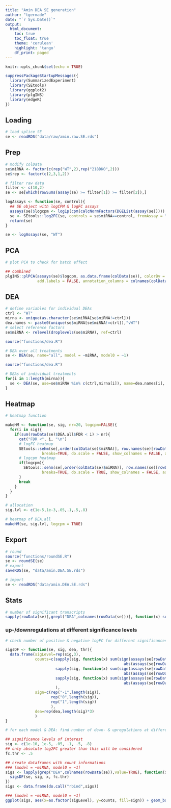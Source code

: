 ```yaml
---
title: "Amin DEA SE generation"
author: "tgermade"
date: "`r Sys.Date()`"
output:
  html_document:
    toc: true
    toc_float: true
    theme: 'cerulean'
    highlight: 'tango'
    df_print: paged
---
```

  
<style>
  .main-container {
    max-width: 1500px !important;
  }
</style>
  
```r
knitr::opts_chunk$set(echo = TRUE)
```

```r
suppressPackageStartupMessages({
  library(SummarizedExperiment)
  library(SEtools)
  library(ggplot2)
  library(plgINS)
  library(edgeR)
})
```

## Loading

```r

# load splice SE
se <- readRDS("data/raw/amin.raw.SE.rds")
```

## Prep

```r

# modify colData
se$miRNA <- factor(c(rep("WT",2),rep("218DKO",2)))
se$rep <- factor(c(2,3,1,2))

# filter raw data
filter <- c(10,2)
se <- se[which(rowSums(assay(se) >= filter[1]) >= filter[2]),]
```

```r

logAssays <- function(se, control){
  ## SE object with logCPM & logFC assays
  assays(se)$logcpm <- log1p(cpm(calcNormFactors(DGEList(assay(se)))))
  se <- SEtools::log2FC(se, controls = se$miRNA==control, fromAssay = "logcpm")
  return(se)
}
```

```r
se <- logAssays(se, "WT")
```

## PCA

```r

# plot PCA to check for batch effect

## combined
plgINS::plPCA(assays(se)$logcpm, as.data.frame(colData(se)), colorBy = "rep",
              add.labels = FALSE, annotation_columns = colnames(colData(se))[c(3,4)])
```

## DEA

```r

# define variables for individual DEAs
ctrl <- "WT"
mirna <- unique(as.character(se$miRNA[se$miRNA!=ctrl]))
dea.names <- paste0(unique(se$miRNA[se$miRNA!=ctrl]),"vWT")
# select reference factors
se$miRNA <- relevel(droplevels(se$miRNA), ref=ctrl)
```

```r

source("functions/dea.R")

# DEA over all treatments
se <- DEA(se, name="all", model = ~miRNA, model0 = ~1)
```

```r

source("functions/dea.R")

# DEAs of individual treatments
for(i in 1:length(mirna)){
  se <- DEA(se, use=se$miRNA %in% c(ctrl,mirna[i]), name=dea.names[i], model = ~miRNA, model0 = ~1)
}
```

## Heatmap

```r

# heatmap function

makeHM <- function(se, sig, nr=20, logcpm=FALSE){
  for(i in sig){
    if(sum(rowData(se)$DEA.all$FDR < i) > nr){
      cat("FDR <", i, "\n")
      # logFC heatmap
      SEtools::sehm(se[,order(colData(se)$miRNA)], row.names(se)[rowData(se)$DEA.all$FDR < i], gaps_at = "readtype",
                breaks=TRUE, do.scale = FALSE, show_colnames = FALSE, assayName = "log2FC", anno_columns = "miRNA")
      # logcpm heatmap
      if(logcpm){
        SEtools::sehm(se[,order(colData(se)$miRNA)], row.names(se)[rowData(se)$DEA.all$FDR < i], gaps_at = "readtype",
                breaks=TRUE, do.scale = TRUE, show_colnames = FALSE, assayName = "logcpm", anno_columns = "miRNA")
      }
      break
    }
  }
}
```

```r

# allocation
sig.lvl <- c(1e-5,1e-3,.05,.1,.5,.8)

# heatmap of DEA.all
makeHM(se, sig.lvl, logcpm = TRUE)
```

## Export

```r

# round
source("functions/roundSE.R")
se <- roundSE(se)
# export
saveRDS(se, "data/amin.DEA.SE.rds")
```

```r

# import
se <- readRDS("data/amin.DEA.SE.rds")
```

## Stats

```r

# number of significant transcripts
sapply(rowData(se)[,grepl("DEA",colnames(rowData(se)))], function(x) sum(x$FDR < .05) )
```

### up-/downregulations at different significance levels

```r

# check number of positive & negative logFC for different significances

sigsDF <- function(se, sig, dea, thr){
  data.frame(sigLevel=rep(sig,3),
             counts=c(sapply(sig, function(x) sum(sign(assays(se[rowData(se)[[dea]]$FDR < x,])$log2FC) == -1 & 
                                                    abs(assays(se[rowData(se)[[dea]]$FDR < x,])$log2FC) >= thr)),
                      sapply(sig, function(x) sum(sign(assays(se[rowData(se)[[dea]]$FDR < x,])$log2FC) == 0 & 
                                                    abs(assays(se[rowData(se)[[dea]]$FDR < x,])$log2FC) >= thr)),
                      sapply(sig, function(x) sum(sign(assays(se[rowData(se)[[dea]]$FDR < x,])$log2FC) == 1 & 
                                                    abs(assays(se[rowData(se)[[dea]]$FDR < x,])$log2FC) >= thr))
                      ),
             sign=c(rep("-1",length(sig)),
                    rep("0",length(sig)),
                    rep("1",length(sig))
                    ),
             dea=rep(dea,length(sig)*3)
             )
}
```

```r

# for each model & DEA: find number of down- & upregulations at different significance levels

## significance levels of interest
sig <- c(1e-10, 1e-5, .05, .1, .5, .8)
## only absolute log2FC greater than this will be considered
fc.thr <- .5

## create dataframes with count informations
### [model = ~miRNA, model0 = ~1]
sigs <- lapply(grep("DEA",colnames(rowData(se)),value=TRUE), function(x){
  sigsDF(se, sig, x, fc.thr)
})
sigs <- data.frame(do.call("rbind",sigs))
```

```r

### [model = ~miRNA, model0 = ~1]
ggplot(sigs, aes(x=as.factor(sigLevel), y=counts, fill=sign)) + geom_bar(position="dodge", stat="identity") + facet_wrap(~dea)
```


